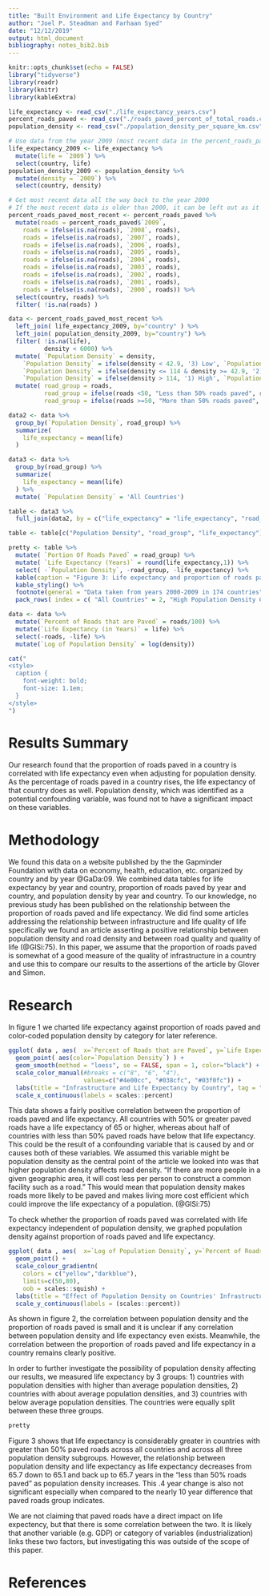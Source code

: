 ```yaml
---
title: "Built Environment and Life Expectancy by Country"
author: "Joel P. Steadman and Farhaan Syed"
date: "12/12/2019"
output: html_document
bibliography: notes_bib2.bib
---
```


```r
knitr::opts_chunk$set(echo = FALSE)
library("tidyverse")
library(readr)
library(knitr)
library(kableExtra)

life_expectancy <- read_csv("./life_expectancy_years.csv")
percent_roads_paved <- read_csv("./roads_paved_percent_of_total_roads.csv")
population_density <- read_csv("./population_density_per_square_km.csv")

# Use data from the year 2009 (most recent data in the percent_roads_paved data)
life_expectancy_2009 <- life_expectancy %>%
  mutate(life = `2009`) %>%
  select(country, life)
population_density_2009 <- population_density %>%
  mutate(density = `2009`) %>%
  select(country, density)

# Get most recent data all the way back to the year 2000
# If the most recent data is older than 2000, it can be left out as it won't be very reliable
percent_roads_paved_most_recent <- percent_roads_paved %>%
  mutate(roads = percent_roads_paved$`2009`,
    roads = ifelse(is.na(roads), `2008`, roads),
    roads = ifelse(is.na(roads), `2007`, roads),
    roads = ifelse(is.na(roads), `2006`, roads),
    roads = ifelse(is.na(roads), `2005`, roads),
    roads = ifelse(is.na(roads), `2004`, roads),
    roads = ifelse(is.na(roads), `2003`, roads),
    roads = ifelse(is.na(roads), `2002`, roads),
    roads = ifelse(is.na(roads), `2001`, roads),
    roads = ifelse(is.na(roads), `2000`, roads)) %>%
  select(country, roads) %>%
  filter( !is.na(roads) )

data <- percent_roads_paved_most_recent %>%
  left_join( life_expectancy_2009, by="country" ) %>%
  left_join( population_density_2009, by="country") %>%
  filter( !is.na(life),
          density < 6000) %>%
  mutate( `Population Density` = density,
    `Population Density` = ifelse(density < 42.9, '3) Low', `Population Density`),
    `Population Density` = ifelse(density <= 114 & density >= 42.9, '2) Medium', `Population Density`),
    `Population Density` = ifelse(density > 114, '1) High', `Population Density`) ) %>%
  mutate( road_group = roads,
          road_group = ifelse(roads <50, "Less than 50% roads paved", road_group),
          road_group = ifelse(roads >=50, "More than 50% roads paved", road_group) )

data2 <- data %>%
  group_by(`Population Density`, road_group) %>%
  summarize(
    life_expectancy = mean(life)
  )

data3 <- data %>%
  group_by(road_group) %>%
  summarize(
    life_expectancy = mean(life)
  ) %>%
  mutate( `Population Density` = 'All Countries')

table <- data3 %>%
  full_join(data2, by = c("life_expectancy" = "life_expectancy", "road_group" = "road_group", "Population Density" = "Population Density"))

table <- table[c("Population Density", "road_group", "life_expectancy")]

pretty <- table %>%
  mutate( `Portion Of Roads Paved` = road_group) %>%
  mutate( `Life Expectancy (Years)` = round(life_expectancy,1)) %>%
  select( -`Population Density`, -road_group, -life_expectancy) %>%
  kable(caption = "Figure 3: Life expectancy and proportion of roads paved, by Countries' Population Densities") %>%
  kable_styling() %>%
  footnote(general = "Data taken from years 2000-2009 in 174 countries")%>%
  pack_rows( index = c( "All Countries" = 2, "High Population Density Countries" = 2, "Medium Population Density Countries" = 2, "Low Population Density Countries" = 2))

data <- data %>%
  mutate(`Percent of Roads that are Paved` = roads/100) %>%
  mutate(`Life Expectancy (in Years)` = life) %>%
  select(-roads, -life) %>%
  mutate(`Log of Population Density` = log(density))
```

```r
cat("
<style>
  caption {
    font-weight: bold;
    font-size: 1.1em;
  }
</style>
")
```

# Results Summary

Our research found that the proportion of roads paved in a country is correlated with life expectancy even when adjusting for population density. As the percentage of roads paved in a country rises, the life expectancy of that country does as well. Population density, which was identified as a potential confounding variable, was found not to have a significant impact on these variables.

# Methodology

We found this data on a website published by the the Gapminder Foundation with data on economy, health, education, etc. organized by country and by year @GaDa:09. We combined data tables for life expectancy by year and country, proportion of roads paved by year and country, and population density by year and country. To our knowledge, no previous study has been published on the relationship between the proportion of roads paved and life expectancy. We did find some articles addressing the relationship between infrastructure and life quality of life specifically we found an article asserting a positive relationship between population density and road density and between road quality and quality of life (@GlSi:75). In this paper, we assume that the proportion of roads paved is somewhat of a good measure of the quality of infrastructure in a country and use this to compare our results to the assertions of the article by Glover and Simon.

# Research

In figure 1 we charted life expectancy against proportion of roads paved and color-coded population density by category for later reference.

```r

ggplot( data , aes(  x=`Percent of Roads that are Paved`, y=`Life Expectancy (in Years)`  ) ) +
  geom_point( aes(color=`Population Density`) ) +
  geom_smooth(method = "loess", se = FALSE, span = 1, color="black") + 
  scale_color_manual(#breaks = c("8", "6", "4"),
                     values=c("#4e00cc", "#038cfc", "#03f0fc")) + 
  labs(title = "Infrastructure and Life Expectancy by Country", tag = "Figure 1") + 
  scale_x_continuous(labels = scales::percent)
```

This data shows a fairly positive correlation between the proportion of roads paved and life expectancy. All countries with 50% or greater paved roads have a life expectancy of 65 or higher, whereas about half of countries with less than 50% paved roads have below that life expectancy. This could be the result of a confounding variable that is caused by and or causes both of these variables. We assumed this variable might be population density as the central point of the article we looked into was that higher population density affects road density. “If there are more people in a given geographic area, it will cost less per person to construct a common facility such as a road.” This would mean that population density makes roads more likely to be paved and makes living more cost efficient which could improve the life expectancy of a population. (@GlSi:75)

To check whether the proportion of roads paved was correlated with life expectancy independent of population density, we graphed population density against proportion of roads paved and life expectancy.

```r

ggplot( data , aes(  x=`Log of Population Density`, y=`Percent of Roads that are Paved`, color=`Life Expectancy (in Years)` ) ) +
  geom_point() + 
  scale_colour_gradientn(
    colors = c("yellow","darkblue"), 
    limits=c(50,80),
    oob = scales::squish) + 
  labs(title = "Effect of Population Density on Countries' Infrastructure", tag = "Figure 2") + 
  scale_y_continuous(labels = (scales::percent))
```

As shown in figure 2, the correlation between population density and the proportion of roads paved is small and it is unclear if any correlation between population density and life expectancy even exists. Meanwhile, the correlation between the proportion of roads paved and life expectancy in a country remains clearly positive.

In order to further investigate the possibility of population density affecting our results, we measured life expectancy by 3 groups: 1) countries with population densities with higher than average population densities, 2) countries with about average population densities, and 3) countries with below average population densities. The countries were equally split between these three groups.

```r

pretty
```

Figure 3 shows that life expectancy is considerably greater in countries with greater than 50% paved roads across all countries and across all three population density subgroups. However, the relationship between population density and life expectancy as life expectancy decreases from 65.7 down to 65.1 and back up to 65.7 years in the “less than 50% roads paved” as population density increases. This .4 year change is also not significant especially when compared to the nearly 10 year difference that paved roads group indicates. 

We are not claiming that paved roads have a direct impact on life expectency, but that there is some correlation between the two. It is likely that another variable (e.g. GDP) or category of variables (industrialization) links these two factors, but investigating this was outside of the scope of this paper.

# References
